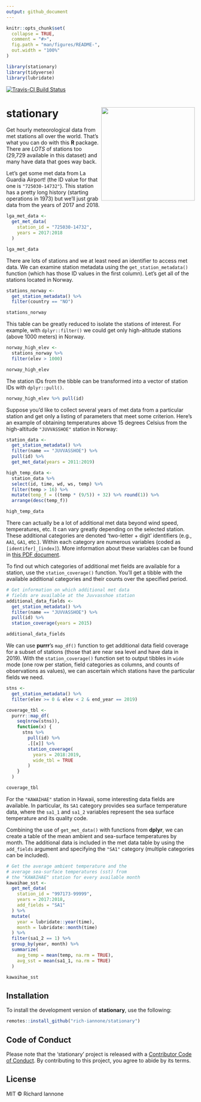 ```yaml
---
output: github_document
---
```


<!-- README.md is generated from README.Rmd. Please edit that file -->

```r
knitr::opts_chunk$set(
  collapse = TRUE,
  comment = "#>",
  fig.path = "man/figures/README-",
  out.width = "100%"
)
```

```r
library(stationary)
library(tidyverse)
library(lubridate)
```

[![Travis-CI Build Status](https://travis-ci.org/rich-iannone/stationary.svg?branch=master)](https://travis-ci.org/rich-iannone/stationary)

# stationary <img src="man/figures/logo.svg" align="right" height="250px" />

Get hourly meteorological data from met stations all over the world. That's what you can do with this **R** package. There are *LOTS* of stations too (29,729 available in this dataset) and many have data that goes way back.

Let's get some met data from La Guardia Airport! (the ID value for that one is `"725030-14732"`). This station has a pretty long history (starting operations in 1973) but we'll just grab data from the years of 2017 and 2018.

```r
lga_met_data <- 
  get_met_data(
    station_id = "725030-14732",
    years = 2017:2018
  )
```

```r
lga_met_data
```

There are lots of stations and we at least need an identifier to access met data. We can examine station metadata using the `get_station_metadata()` function (which has those ID values in the first column). Let's get all of the stations located in Norway.

```r
stations_norway <- 
  get_station_metadata() %>%
  filter(country == "NO")

stations_norway
```

This table can be greatly reduced to isolate the stations of interest. For example, with `dplyr::filter()` we could get only high-altitude stations (above 1000 meters) in Norway. 

```r
norway_high_elev <-
  stations_norway %>% 
  filter(elev > 1000)

norway_high_elev
```

The station IDs from the tibble can be transformed into a vector of station IDs with `dplyr::pull()`.

```r
norway_high_elev %>% pull(id)
```

Suppose you'd like to collect several years of met data from a particular station and get only a listing of parameters that meet some criterion. Here's an example of obtaining temperatures above 15 degrees Celsius from the high-altitude `"JUVVASSHOE"` station in Norway:

```r
station_data <- 
  get_station_metadata() %>%
  filter(name == "JUVVASSHOE") %>%
  pull(id) %>%
  get_met_data(years = 2011:2019)

high_temp_data <-
  station_data %>%
  select(id, time, wd, ws, temp) %>% 
  filter(temp > 16) %>%
  mutate(temp_f = ((temp * (9/5)) + 32) %>% round(1)) %>%
  arrange(desc(temp_f))
```

```r
high_temp_data
```

There can actually be a lot of additional met data beyond wind speed, temperatures, etc. It can vary greatly depending on the selected station. These additional categories are denoted 'two-letter + digit' identifiers (e.g., `AA1`, `GA1`, etc.). Within each category are numerous variables (coded as `[identifer]_[index]`). More information about these variables can be found in [this PDF document](http://www1.ncdc.noaa.gov/pub/data/ish/ish-format-document.pdf).

To find out which categories of additional met fields are available for a station, use the `station_coverage()` function. You'll get a tibble with the available additional categories and their counts over the specified period.

```r
# Get information on which additional met data
# fields are available at the Juvvasshoe station
additional_data_fields <-
  get_station_metadata() %>%
  filter(name == "JUVVASSHOE") %>%
  pull(id) %>%
  station_coverage(years = 2015)
```

```r
additional_data_fields
```

We can use **purrr**'s `map_df()` function to get additional data field coverage for a subset of stations (those that are near sea level and have data in 2019). With the `station_coverage()` function set to output tibbles in `wide` mode (one row per station, field categories as columns, and counts of observations as values), we can ascertain which stations have the particular fields we need.

```r
stns <- 
  get_station_metadata() %>%
  filter(elev >= 0 & elev < 2 & end_year == 2019)

coverage_tbl <- 
  purrr::map_df(
    seq(nrow(stns)),
    function(x) {
      stns %>%
        pull(id) %>%
        .[[x]] %>%
        station_coverage(
          years = 2018:2019,
          wide_tbl = TRUE
        )
    }
  )
```

```r
coverage_tbl
```

For the `"KAWAIHAE"` station in Hawaii, some interesting data fields are available. In particular, its `SA1` category provides sea surface temperature data, where the `sa1_1` and `sa1_2` variables represent the sea surface temperature and its quality code.

Combining the use of `get_met_data()` with functions from **dplyr**, we can create a table of the mean ambient and sea-surface temperatures by month. The additional data is included in the met data table by using the `add_fields` argument and specifying the `"SA1"` category (multiple categories can be included). 

```r
# Get the average ambient temperature and the
# average sea-surface temperatures (sst) from
# the "KAWAIHAE" station for every available month
kawaihae_sst <- 
  get_met_data(
    station_id = "997173-99999",
    years = 2017:2018,
    add_fields = "SA1"
  ) %>%
  mutate(
    year = lubridate::year(time),
    month = lubridate::month(time)
  ) %>%
  filter(sa1_2 == 1) %>%
  group_by(year, month) %>%
  summarize(
    avg_temp = mean(temp, na.rm = TRUE),
    avg_sst = mean(sa1_1, na.rm = TRUE)
  )
```

```r
kawaihae_sst
```

## Installation

To install the development version of **stationary**, use the following:

```r
remotes::install_github("rich-iannone/stationary")
```

## Code of Conduct

Please note that the 'stationary' project is released with a [Contributor Code of Conduct](CODE_OF_CONDUCT.md). By contributing to this project, you agree to abide by its terms.

## License

MIT &copy; Richard Iannone
